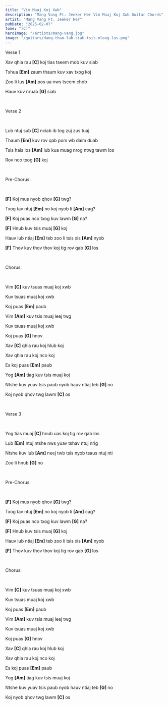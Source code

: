 ```yaml
---
title: "Vim Muaj Koj Xwb"
description: "Mang Vang Ft. Jeeker Her Vim Muaj Koj Xwb Guitar Chords"
artist: "Mang Vang Ft. Jeeker Her"
pubDate: "2025-02-07"
tone: "[C]"
heroImage: "/artists/mang-vang.jpg"
image: "/guitars/dang-thao-lub-siab-tsis-mloog-lus.png"
---
```


Verse 1

Xav qhia rau <b>[C]</b> koj tias tseem mob kuv siab

Txhua <b>[Em]</b> zaum thaum kuv xav txog koj

Zoo li tus <b>[Am]</b> pos ua nws tseem chob

Hauv kuv nruab <b>[G]</b> siab

<br />

Verse 2

<br />

Lub ntuj sub <b>[C]</b> nciab ib tog zuj zus tuaj

Thaum <b>[Em]</b> kuv rov qab pom wb daim duab

Tsis hais los <b>[Am]</b> lub kua muag nrog ntwg tawm los

Rov nco txog <b>[G]</b> koj

<br />

Pre-Chorus:

<br />

<b>[F]</b> Koj mus nyob qhov <b>[G]</b> twg?

Txog tav ntuj <b>[Em]</b> no koj nyob li <b>[Am]</b> cag?

<b>[F]</b> Koj puas nco txog kuv lawm <b>[G]</b> na?

<b>[F]</b> Hnub kuv tsis muaj <b>[G]</b> koj

Hauv lub ntiaj <b>[Em]</b> teb zoo li tsis xis <b>[Am]</b> nyob

<b>[F]</b> Thov kuv thov thov koj tig rov qab <b>[G]</b> los

<br />

Chorus:

<br />

Vim <b>[C]</b> kuv tsuas muaj koj xwb

Kuv tsuas muaj koj xwb

Koj puas <b>[Em]</b> paub

Vim <b>[Am]</b> kuv tsis muaj leej twg

Kuv tsuas muaj koj xwb

Koj puas <b>[G]</b> hnov

Xav <b>[C]</b> qhia rau koj hlub koj

Xav qhia rau koj nco koj

Es koj puas <b>[Em]</b> paub

Yog <b>[Am]</b> tiag kuv tsis muaj koj

Ntshe kuv yuav tsis paub nyob hauv ntiaj teb <b>[G]</b> no

Koj nyob qhov twg lawm <b>[C]</b> os

<br />

Verse 3

<br />

Yog tias muaj <b>[C]</b> hnub uas koj tig rov qab los

Lub <b>[Em]</b> ntuj ntshe nws yuav tshav ntuj nrig

Ntshe kuv lub <b>[Am]</b> neej twb tsis nyob tsaus ntuj nti

Zoo li hnub <b>[G]</b> no

<br />

Pre-Chorus:

<br />

<b>[F]</b> Koj mus nyob qhov <b>[G]</b> twg?

Txog tav ntuj <b>[Em]</b> no koj nyob li <b>[Am]</b> cag?

<b>[F]</b> Koj puas nco txog kuv lawm <b>[G]</b> na?

<b>[F]</b> Hnub kuv tsis muaj <b>[G]</b> koj

Hauv lub ntiaj <b>[Em]</b> teb zoo li tsis xis <b>[Am]</b> nyob

<b>[F]</b> Thov kuv thov thov koj tig rov qab <b>[G]</b> los

<br />

Chorus:

<br />

Vim <b>[C]</b> kuv tsuas muaj koj xwb

Kuv tsuas muaj koj xwb

Koj puas <b>[Em]</b> paub

Vim <b>[Am]</b> kuv tsis muaj leej twg

Kuv tsuas muaj koj xwb

Koj puas <b>[G]</b> hnov

Xav <b>[C]</b> qhia rau koj hlub koj

Xav qhia rau koj nco koj

Es koj puas <b>[Em]</b> paub

Yog <b>[Am]</b> tiag kuv tsis muaj koj

Ntshe kuv yuav tsis paub nyob hauv ntiaj teb <b>[G]</b> no

Koj nyob qhov twg lawm <b>[C]</b> os
